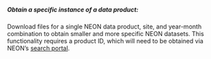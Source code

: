 ##### Obtain a specific instance of a data product:

Download files for a single NEON data product, site, and year-month combination to obtain smaller and more specific NEON datasets. This functionality requires a product ID, which will need to be obtained via NEON's [search portal](http://data.neonscience.org/static/browse.html).